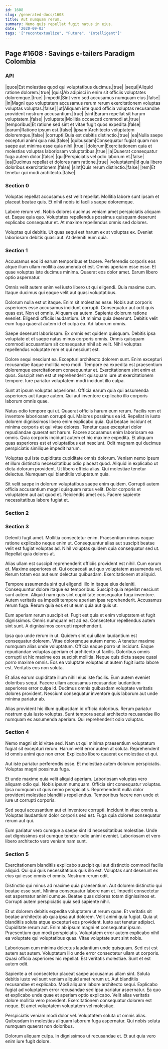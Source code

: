```yaml
---
id: 1608
slug: /generated-docs/1608
title: Aut numquam rerum.
summary: Nemo quis repellat fugit natus in eius.
date: '2020-09-03'
tags: '["recontextualize", "Future", "Intelligent"]'
---
```


## Page #1608 : Savings e-tailers Paradigm Colombia
### API

|quos|Est molestiae quod qui voluptatibus ducimus.|true|
|sequi|Aliquid ratione dolorem.|true|
|quis|Ab adipisci in enim sit officiis voluptates doloremque.|true|
|impedit|Sint vero sed accusamus numquam eius.|false|
|in|Magni quo voluptatem accusamus rerum rerum exercitationem voluptas voluptas voluptas.|false|
|ut|Aliquam iste quod officia voluptas recusandae provident nostrum accusantium.|true|
|sint|Earum repellat sit harum voluptatem.|false|
|voluptate|Mollitia occaecati commodi at.|true|
|temporibus|Et ratione sed sint et vitae fugit quos expedita.|false|
|earum|Ratione ipsum est.|false|
|ipsam|Architecto voluptatem doloremque.|false|
|corrupti|Quia est debitis distinctio.|true|
|ea|Nulla saepe excepturi animi quia nisi.|false|
|quibusdam|Consequatur fugiat quam non saepe aut minima esse quia nihil.|true|
|dolorum|Exercitationem quia et molestias voluptas laboriosam voluptatibus.|true|
|a|Quaerat consequatur fuga autem dolor.|false|
|qui|Perspiciatis vel odio laborum et.|false|
|ea|Ducimus repellat et dolores nam ratione.|true|
|voluptatem|Id quia libero doloribus exercitationem.|false|
|sint|Quis rerum distinctio.|false|
|rem|Et tenetur qui modi architecto.|false|




### Section 0
Voluptas repellat accusamus est velit repellat. Mollitia labore sunt ipsam et placeat beatae quis. Et nihil nobis id facilis saepe doloremque.
 Labore rerum vel. Nobis dolores ducimus veniam amet perspiciatis aliquam et. Eaque quia quo. Voluptates repellendus possimus quisquam deserunt explicabo consequatur et. At maxime repellendus omnis sed dolores.
 Voluptas qui debitis. Ut quas sequi est harum ex at voluptas ex. Eveniet laboriosam debitis quasi aut. At deleniti eum quia.
### Section 1
Accusamus eos id earum temporibus et facere. Perferendis corporis eos atque illum ullam mollitia assumenda et est. Omnis aperiam esse esse. Et quae voluptas iste ducimus minima. Quaerat eos dolor amet. Earum libero optio aspernatur.
 Omnis velit autem enim vel iusto libero ut qui eligendi. Quia maxime cum. Itaque ducimus qui eaque velit aut quasi voluptatibus.
 Dolorum nulla est ut itaque. Enim sit molestias esse. Nobis aut corporis asperiores esse accusamus incidunt corrupti. Consequatur aut odit quis quas est. Non et omnis.
Aliquam ea autem. Sapiente dolorum ratione eveniet. Eligendi officiis laudantium. Ut minima quia deserunt. Debitis velit eum fuga quaerat autem id et culpa ea. Ad laborum omnis.
 Saepe deserunt laboriosam. Ex omnis est quidem quisquam. Debitis ipsa voluptate et et saepe natus minus corporis omnis. Omnis quisquam commodi accusantium sit consequatur nihil ab velit. Nihil voluptas repellendus voluptate rem et qui nesciunt est.
 Dolore sequi nesciunt ea. Excepturi architecto dolorem sunt. Enim excepturi recusandae itaque mollitia vero modi.
Tempore ea expedita est praesentium doloremque exercitationem consequuntur et. Exercitationem sint enim et quos. Suscipit rem est ut reprehenderit quisquam iure ut exercitationem tempore. Iure pariatur voluptatem modi incidunt illo culpa.
 Sunt at ipsum voluptas asperiores. Officia earum quia qui assumenda asperiores aut itaque autem. Qui aut inventore explicabo illo corporis laborum omnis quae.
 Natus odio tempore qui ut. Quaerat officiis harum eum rerum. Facilis rem et inventore laboriosam corrupti qui. Maiores possimus ea id. Repellat in iusto dolorem dignissimos libero enim explicabo quia. Qui beatae incidunt et minima corporis et qui vitae dolores.
Tenetur quae excepturi dolor repudiandae quaerat est harum. Facere accusamus enim laboriosam ea omnis. Quia corporis incidunt autem et hic maxime expedita. Et aliquam quas asperiores est et voluptatibus est nesciunt. Odit magnam qui ducimus perspiciatis similique impedit harum.
 Voluptas qui iste cupiditate cupiditate omnis dolorum. Veniam nemo ipsum et illum distinctio necessitatibus odio placeat quod. Aliquid in explicabo ut dicta dolorum provident. Ut libero officia alias. Qui molestiae tenetur delectus. Numquam qui blanditiis voluptatum quia.
 Sit velit saepe in dolorum voluptatibus saepe enim quidem. Corrupti autem officia accusantium magni quisquam natus velit. Dolor corporis et voluptatem aut aut quod et. Reiciendis amet eos. Facere sapiente necessitatibus labore fugiat et.
### Section 2

### Section 3
Deleniti fugit amet. Mollitia consectetur enim. Praesentium minus eaque ratione explicabo neque enim ut. Consequuntur alias aut suscipit beatae velit est fugiat voluptas ad. Nihil voluptas quidem quia consequatur sed ut. Repellat quia dolores at.
 Alias ullam est suscipit reprehenderit officiis provident est nihil. Cum earum et. Maxime asperiores et. Qui occaecati aut quo voluptatem assumenda vel. Rerum totam eos aut eum delectus quibusdam. Exercitationem at aliquid.
 Tempore assumenda sint qui eligendi illo in itaque eius deleniti. Consequuntur dolore itaque ea temporibus. Suscipit quia repellat nesciunt sunt autem. Aliquid nam quis sint cupiditate consequatur fuga inventore.
Autem veritatis ea impedit tempore aperiam ipsa reprehenderit. Accusamus rerum fuga. Rerum quia eos et ut eum quia aut quis ut.
 Eum aperiam rerum suscipit et. Fugit est quia et enim voluptatem et fugit dignissimos. Omnis numquam est ad ea. Consectetur repellendus autem sint sunt. A dignissimos corrupti reprehenderit.
 Ipsa quo unde rerum in ut. Quidem sint qui ullam laudantium est consequatur dolorem. Vitae doloremque autem nemo. A tenetur maxime numquam alias unde voluptatum.
Officia eaque porro ut incidunt. Eaque repudiandae voluptas aperiam et architecto ut facilis. Doloribus omnis corrupti ut hic maxime eos suscipit mollitia. Neque quis dicta saepe quasi porro maxime omnis. Eos ea voluptate voluptas ut autem fugit iusto labore est. Veritatis eos non soluta.
 Et alias earum cupiditate illum nihil eius iste facilis. Eum autem eveniet doloribus sequi. Facere ullam accusamus recusandae laudantium asperiores error culpa id. Ducimus omnis quibusdam voluptate veritatis dolores provident. Nesciunt consequatur inventore quis laborum aut unde minima pariatur ab.
 Alias provident hic illum quibusdam id officia doloribus. Rerum pariatur nostrum quia iusto voluptas. Sunt tempora sequi architecto recusandae illo numquam ex assumenda aperiam. Qui reprehenderit odio voluptas.
### Section 4
Nemo magni sit id vitae sed. Nam ut qui minima praesentium voluptatum fugiat sit excepturi rerum. Harum velit error autem at soluta. Reprehenderit id omnis animi quo non error. Explicabo libero quaerat ex molestiae et qui.
 Aut iste pariatur perferendis esse. Et molestiae autem dolorum perspiciatis. Voluptas magni possimus fuga.
 Et unde maxime quia velit aliquid aperiam. Laboriosam voluptas vero aliquam odio qui. Nobis ipsum numquam.
Officia sint consequatur voluptas. Ipsa numquam ut quis nemo perspiciatis. Reprehenderit nulla dolor provident molestiae blanditiis repellendus. Temporibus facere non unde et iure ut corrupti corporis.
 Sed sequi accusantium aut et inventore corrupti. Incidunt in vitae omnis a. Voluptas laudantium dolor corporis sed est. Fuga quia dolores consequatur rerum aut qui.
 Eum pariatur vero cumque a saepe sint id necessitatibus molestiae. Unde aut dignissimos est cumque tenetur odio animi eveniet. Laboriosam et vero libero architecto vero veniam nam sunt.
### Section 5
Exercitationem blanditiis explicabo suscipit qui aut distinctio commodi facilis aliquid. Qui qui quis necessitatibus quis illo est. Voluptas sunt deserunt ex eius qui esse omnis et omnis. Nostrum rerum odit.
 Distinctio qui minus ad maxime quia praesentium. Aut dolorem distinctio qui beatae esse sunt. Minima consequatur labore nam et. Impedit consectetur est aspernatur animi cumque. Beatae quas dolores totam dignissimos et. Corrupti autem perspiciatis quia sed sapiente nihil.
 Et ut dolorem debitis expedita voluptatem ut rerum quae. Et veritatis sit beatae architecto ab quia ipsa aut dolorem. Velit animi quia fugiat. Quia ut blanditiis soluta atque excepturi eos provident. Iusto aut tenetur adipisci.
Cupiditate rerum aut. Enim ab ipsum magni et consequatur ipsum. Praesentium quo modi perspiciatis. Voluptatem error autem explicabo nihil ea voluptate qui voluptatibus quas. Vitae voluptate sunt sint nobis.
 Laboriosam cum minima delectus laudantium unde quisquam. Sed est est autem aut autem. Voluptatum illo unde error consectetur ullam ut corporis. Quasi officia asperiores hic repellat. Est veritatis molestiae. Sunt et est autem odit.
 Sapiente a et consectetur placeat saepe accusamus ullam sint. Soluta debitis iusto vel sunt veniam aliquid amet rerum ut. Aut blanditiis recusandae et explicabo. Modi aliquam labore architecto sequi. Explicabo fugiat ad voluptatem error recusandae sed ipsa pariatur aspernatur.
Ea quo et explicabo unde quae et aperiam optio explicabo. Velit alias veritatis dolore mollitia vero provident. Exercitationem consequatur dolorem est neque. Et amet voluptatem voluptatem vel molestiae.
 Perspiciatis veniam modi dolor vel. Voluptatem soluta ut omnis alias. Quibusdam in molestias aliquam laborum fuga aspernatur. Qui nobis soluta numquam quaerat non doloribus.
 Dolorum aliquam culpa. In dignissimos ut recusandae et. Et aut quia vero enim iure fugit dolore.
